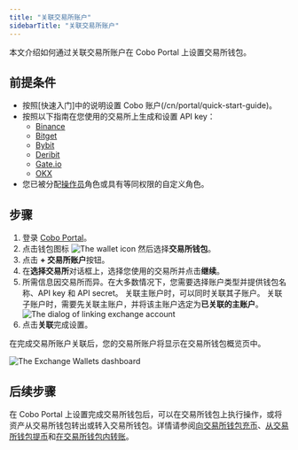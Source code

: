 ```yaml
---
title: "关联交易所账户"
sidebarTitle: "关联交易所账户"
---
```


本文介绍如何通过关联交易所账户在 Cobo Portal 上设置交易所钱包。

## 前提条件

- 按照[快速入门]中的说明设置 Cobo 账户(/cn/portal/quick-start-guide)。
- 按照以下指南在您使用的交易所上生成和设置 API key：
    - [Binance](/cn/portal/exchange-wallets/generate-binance-api-key)
    - [Bitget](/cn/portal/exchange-wallets/generate-bitget-api-key)
    - [Bybit](/cn/portal/exchange-wallets/generate-bybit-api-key)
    - [Deribit](/cn/portal/exchange-wallets/generate-deribit-api-key)
    - [Gate.io](/cn/portal/exchange-wallets/generate-gate-api-key)
    - [OKX](/cn/portal/exchange-wallets/generate-okx-api-key)
- 您已被分配[操作员](/cn/portal/organization/roles-and-permissions)角色或具有等同权限的自定义角色。

## 步骤
1. 登录 [Cobo Portal](https://portal.cobo.com/login)。
2. 点击钱包图标 <img src="/en/images/exchange-wallet/1.png" className="icon" alt="The wallet icon" /> 然后选择**交易所钱包**。
3. 点击 **+ 交易所账户**按钮。
4. 在**选择交易所**对话框上，选择您使用的交易所并点击**继续**。
5. 所需信息因交易所而异。在大多数情况下，您需要选择账户类型并提供钱包名称、API key 和 API secret。
    <Info>关联主账户时，可以同时关联其子账户。</Info>
    <Note>关联子账户时，需要先关联主账户，并将该主账户选定为**已关联的主账户**。</Note>
    <img src="/en/images/exchange-wallet/link.png" className="screenshot_modal" alt="The dialog of linking exchange account" />
6. 点击**关联**完成设置。 

在完成交易所账户关联后，您的交易所账户将显示在交易所钱包概览页中。

<img src="/cn/images/exchange-wallet/wallet_overview_cn.png" className="screenshot_full_screen" alt="The Exchange Wallets dashboard"/>

## 后续步骤

在 Cobo Portal 上设置完成交易所钱包后，可以在交易所钱包上执行操作，或将资产从交易所钱包转出或转入交易所钱包。详情请参阅[向交易所钱包充币](/cn/portal/exchange-wallets/transfers)、[从交易所钱包提币](/en/portal/transfers/from-exchange-wallets)和[在交易所钱包内转账](/cn/portal/exchange-wallets/within-wallet)。